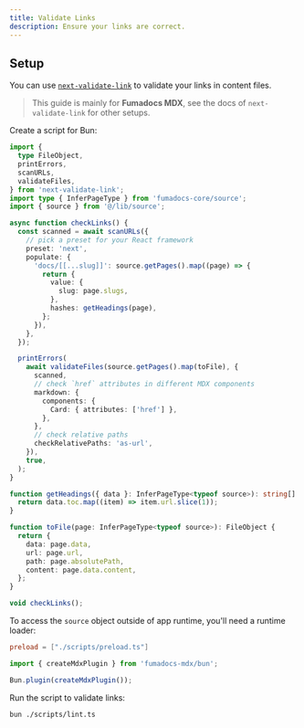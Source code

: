 ```yaml
---
title: Validate Links
description: Ensure your links are correct.
---
```


## Setup

You can use [`next-validate-link`](https://next-validate-link.vercel.app) to validate your links in content files.

> This guide is mainly for **Fumadocs MDX**, see the docs of `next-validate-link` for other setups.

Create a script for Bun:

```ts title="scripts/lint.ts"
import {
  type FileObject,
  printErrors,
  scanURLs,
  validateFiles,
} from 'next-validate-link';
import type { InferPageType } from 'fumadocs-core/source';
import { source } from '@/lib/source';

async function checkLinks() {
  const scanned = await scanURLs({
    // pick a preset for your React framework
    preset: 'next',
    populate: {
      'docs/[[...slug]]': source.getPages().map((page) => {
        return {
          value: {
            slug: page.slugs,
          },
          hashes: getHeadings(page),
        };
      }),
    },
  });

  printErrors(
    await validateFiles(source.getPages().map(toFile), {
      scanned,
      // check `href` attributes in different MDX components
      markdown: {
        components: {
          Card: { attributes: ['href'] },
        },
      },
      // check relative paths
      checkRelativePaths: 'as-url',
    }),
    true,
  );
}

function getHeadings({ data }: InferPageType<typeof source>): string[] {
  return data.toc.map((item) => item.url.slice(1));
}

function toFile(page: InferPageType<typeof source>): FileObject {
  return {
    data: page.data,
    url: page.url,
    path: page.absolutePath,
    content: page.data.content,
  };
}

void checkLinks();
```

To access the `source` object outside of app runtime, you'll need a runtime loader:

```toml tab="bunfig.toml"
preload = ["./scripts/preload.ts"]
```

```ts tab="scripts/preload.ts"
import { createMdxPlugin } from 'fumadocs-mdx/bun';

Bun.plugin(createMdxPlugin());
```

Run the script to validate links:

```bash
bun ./scripts/lint.ts
```
